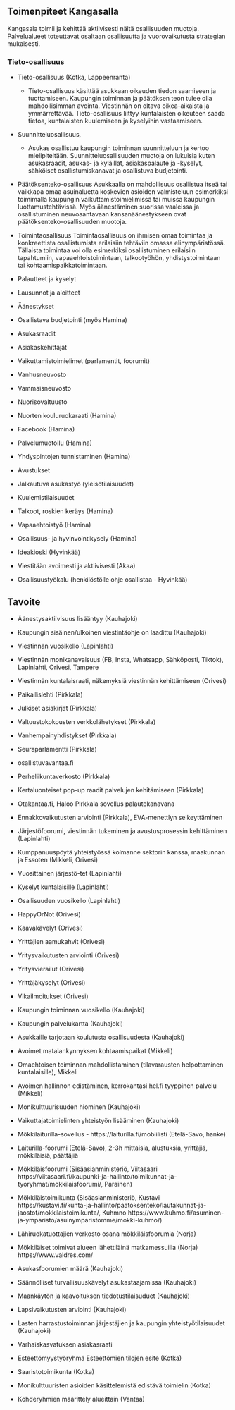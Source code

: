 ## Toimenpiteet Kangasalla

Kangasala toimii ja kehittää aktiivisesti näitä osallisuuden muotoja. Palvelualueet toteuttavat osaltaan osallisuutta ja vuorovaikutusta strategian mukaisesti.

### Tieto-osallisuus

-   Tieto-osallisuus (Kotka, Lappeenranta)

    -   Tieto-osallisuus käsittää asukkaan oikeuden tiedon saamiseen ja tuottamiseen. Kaupungin toiminnan ja päätöksen teon tulee olla mahdollisimman avointa. Viestinnän on oltava oikea-aikaista ja ymmärrettävää. Tieto-osallisuus liittyy kuntalaisten oikeuteen saada tietoa, kuntalaisten kuulemiseen ja kyselyihin vastaamiseen.

-   Suunnitteluosallisuus,

    -   Asukas osallistuu kaupungin toiminnan suunnitteluun ja kertoo mielipiteitään. Suunnitteluosallisuuden muotoja on lukuisia kuten asukasraadit, asukas- ja kyläillat, asiakaspalaute ja -kyselyt, sähköiset osallistumiskanavat ja osallistuva budjetointi.

-   Päätöksenteko-osallisuus Asukkaalla on mahdollisuus osallistua itseä tai vaikkapa omaa asuinaluetta koskevien asioiden valmisteluun esimerkiksi toimimalla kaupungin vaikuttamistoimielimissä tai muissa kaupungin luottamustehtävissä. Myös äänestäminen suorissa vaaleissa ja osallistuminen neuvoaantavaan kansanäänestykseen ovat päätöksenteko-osallisuuden muotoja.

-   Toimintaosallisuus Toimintaosallisuus on ihmisen omaa toimintaa ja konkreettista osallistumista erilaisiin tehtäviin omassa elinympäristössä. Tällaista toimintaa voi olla esimerkiksi osallistuminen erilaisiin tapahtumiin, vapaaehtoistoimintaan, talkootyöhön, yhdistystoimintaan tai kohtaamispaikkatoimintaan.

-   Palautteet ja kyselyt

-   Lausunnot ja aloitteet

-   Äänestykset

-   Osallistava budjetointi (myös Hamina)

-   Asukasraadit

-   Asiakaskehittäjät

-   Vaikuttamistoimielimet (parlamentit, foorumit)

-   Vanhusneuvosto

-   Vammaisneuvosto

-   Nuorisovaltuusto

-   Nuorten kouluruokaraati (Hamina)

-   Facebook (Hamina)

-   Palvelumuotoilu (Hamina)

-   Yhdyspintojen tunnistaminen (Hamina)

-   Avustukset

-   Jalkautuva asukastyö (yleisötilaisuudet)

-   Kuulemistilaisuudet

-   Talkoot, roskien keräys (Hamina)

-   Vapaaehtoistyö (Hamina)

-   Osallisuus- ja hyvinvointikysely (Hamina)

-   Ideakioski (Hyvinkää)

-   Viestitään avoimesti ja aktiivisesti (Akaa)

-   Osallisuustyökalu (henkilöstölle ohje osallistaa - Hyvinkää)

## Tavoite

-   Äänestysaktiivisuus lisääntyy (Kauhajoki)

-   Kaupungin sisäinen/ulkoinen viestintäohje on laadittu (Kauhajoki)

-   Viestinnän vuosikello (Lapinlahti)

-   Viestinnän monikanavaisuus (FB, Insta, Whatsapp, Sähköposti, Tiktok), Lapinlahti, Orivesi, Tampere

-   Viestinnän kuntalaisraati, näkemyksiä viestinnän kehittämiseen (Orivesi)

-   Paikallislehti (Pirkkala)

-   Julkiset asiakirjat (Pirkkala)

-   Valtuustokokousten verkkolähetykset (Pirkkala)

-   Vanhempainyhdistykset (Pirkkala)

-   Seuraparlamentti (Pirkkala)

-   osallistuvavantaa.fi

-   Perheliikuntaverkosto (Pirkkala)

-   Kertaluonteiset pop-up raadit palvelujen kehitämiseen (Pirkkala)

-   Otakantaa.fi, Haloo Pirkkala sovellus palautekanavana

-   Ennakkovaikutusten arviointi (Pirkkala), EVA-menettlyn selkeyttäminen

-   Järjestöfoorumi, viestinnän tukeminen ja avustusprosessin kehittäminen (Lapinlahti)

-   Kumppanuuspöytä yhteistyössä kolmanne sektorin kanssa, maakunnan ja Essoten (Mikkeli, Orivesi)

-   Vuosittainen järjestö-tet (Lapinlahti)

-   Kyselyt kuntalaisille (Lapinlahti)

-   Osallisuuden vuosikello (Lapinlahti)

-   HappyOrNot (Orivesi)

-   Kaavakävelyt (Orivesi)

-   Yrittäjien aamukahvit (Orivesi)

-   Yritysvaikutusten arviointi (Orivesi)

-   Yritysvierailut (Orivesi)

-   Yrittäjäkyselyt (Orivesi)

-   Vikailmoitukset (Orivesi)

-   Kaupungin toiminnan vuosikello (Kauhajoki)

-   Kaupungin palvelukartta (Kauhajoki)

-   Asukkaille tarjotaan koulutusta osallisuudesta (Kauhajoki)

-   Avoimet matalankynnyksen kohtaamispaikat (Mikkeli)

-   Omaehtoisen toiminnan mahdollistaminen (tilavarausten helpottaminen kuntalaisille), Mikkeli

-   Avoimen hallinnon edistäminen, kerrokantasi.hel.fi tyyppinen palvelu (Mikkeli)

-   Monikulttuurisuuden hiominen (Kauhajoki)

-   Vaikuttajatoimielinten yhteistyön lisääminen (Kauhajoki)

-   Mökkilaiturilla-sovellus - https://laiturilla.fi/mobiilisti (Etelä-Savo, hanke)

-   Laiturilla-foorumi (Etelä-Savo), 2-3h mittaisia, alustuksia, yrittäjiä, mökkiläisiä, päättäjiä

-   Mökkiläisfoorumi (Sisäasianministeriö, Viitasaari https://viitasaari.fi/kaupunki-ja-hallinto/toimikunnat-ja-tyoryhmat/mokkilaisfoorumi/, Parainen)

-   Mökkiläistoimikunta (Sisäasianministeriö, Kustavi https://kustavi.fi/kunta-ja-hallinto/paatoksenteko/lautakunnat-ja-jaostot/mokkilaistoimikunta/, Kuhmno https://www.kuhmo.fi/asuminen-ja-ymparisto/asuinymparistomme/mokki-kuhmo/)

-   Lähiruokatuottajien verkosto osana mökkiläisfoorumia (Norja)

-   Mökkiläiset toimivat alueen lähettiläinä matkamessuilla (Norja) https://www.valdres.com/

-   Asukasfoorumien määrä (Kauhajoki)

-   Säännölliset turvallisuuskävelyt asukastaajamissa (Kauhajoki)

-   Maankäytön ja kaavoituksen tiedotustilaisuduet (Kauhajoki)

-   Lapsivaikutusten arviointi (Kauhajoki)

-   Lasten harrastustoiminnan järjestäjien ja kaupungin yhteistyötilaisuudet (Kauhajoki)

-   Varhaiskasvatuksen asiakasraati

-   Esteettömyystyöryhmä Esteettömien tilojen esite (Kotka)

-   Saaristotoimikunta (Kotka)

-   Monikulttuuristen asioiden käsittelemistä edistävä toimielin (Kotka)

-   Kohderyhmien määrittely alueittain (Vantaa)
